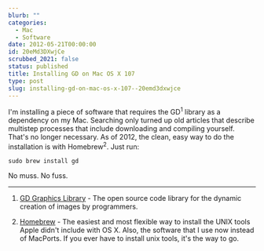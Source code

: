 ```yaml
---
blurb: ""
categories:
  - Mac
  - Software
date: 2012-05-21T00:00:00
id: 20eMd3DXwjCe
scrubbed_2021: false
status: published
title: Installing GD on Mac OS X 107
type: post
slug: installing-gd-on-mac-os-x-107--20emd3dxwjce
---
```


I'm installing a piece of software that requires the GD<sup>1</sup> library as a dependency on my Mac. Searching only turned up old articles that describe multistep processes that include downloading and compiling yourself. That's no longer necessary. As of 2012, the clean, easy way to do the installation is with Homebrew<sup>2</sup>. Just run:

	sudo brew install gd

No muss. No fuss.

---


1. [GD Graphics Library](http://www.boutell.com/gd/) - The open source code library for the dynamic creation of images by programmers.

2. [Homebrew](http://mxcl.github.com/homebrew/) - The easiest and most flexible way to install the UNIX tools Apple didn't include with OS X. Also, the software that I use now instead of MacPorts. If you ever have to install unix tools, it's the way to go.